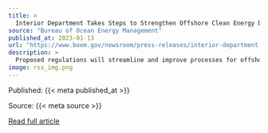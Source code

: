 ```yaml
---
title: >
  Interior Department Takes Steps to Strengthen Offshore Clean Energy Development
source: "Bureau of Ocean Energy Management"
published_at: 2023-01-13
url: "https://www.boem.gov/newsroom/press-releases/interior-department-takes-steps-strengthen-offshore-clean-energy"
description: >
  Proposed regulations will streamline and improve processes for offshore wind initiatives
image: rss_img.png
---
```



  Published: {{< meta published_at >}}
  

  Source: {{< meta source >}}
  

  [Read full article]({{< meta url >}})
  

